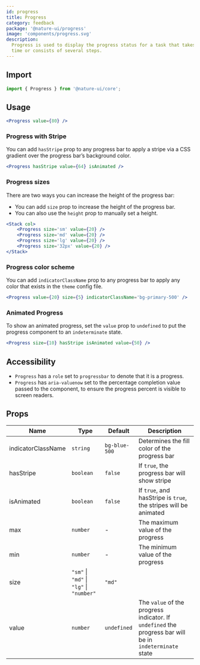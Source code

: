 ```yaml
---
id: progress
title: Progress
category: feedback
package: '@nature-ui/progress'
image: 'components/progress.svg'
description:
  Progress is used to display the progress status for a task that takes a long
  time or consists of several steps.
---
```


## Import

```js
import { Progress } from '@nature-ui/core';
```

## Usage

```jsx
<Progress value={80} />
```

### Progress with Stripe

You can add `hasStripe` prop to any progress bar to apply a stripe via a CSS
gradient over the progress bar’s background color.

```jsx
<Progress hasStripe value={64} isAnimated />
```

### Progress sizes

There are two ways you can increase the height of the progress bar:

- You can add `size` prop to increase the height of the progress bar.
- You can also use the `height` prop to manually set a height.

```jsx
<Stack col>
	<Progress size='sm' value={20} />
	<Progress size='md' value={20} />
	<Progress size='lg' value={20} />
	<Progress size='32px' value={20} />
</Stack>
```

### Progress color scheme

You can add `indicatorClassName` prop to any progress bar to apply any color that
exists in the `theme` config file.

```jsx
<Progress value={20} size={5} indicatorClassName='bg-primary-500' />
```

### Animated Progress

To show an animated progress, set the `value` prop to `undefined` to put the
progress component to an `indeterminate` state.

```jsx
<Progress size={10} hasStripe isAnimated value={50} />
```

## Accessibility

- `Progress` has a `role` set to `progressbar` to denote that it is a progress.
- `Progress` has `aria-valuenow` set to the percentage completion value passed
  to the component, to ensure the progress percent is visible to screen readers.

## Props

| Name               | Type                                     | Default       | Description                                                                                             |
| ------------------ | ---------------------------------------- | ------------- | ------------------------------------------------------------------------------------------------------- |
| indicatorClassName | `string`                                 | `bg-blue-500` | Determines the fill color of the progress bar                                                           |
| hasStripe          | `boolean`                                | `false`       | If `true`, the progress bar will show stripe                                                            |
| isAnimated         | `boolean`                                | `false`       | If `true`, and hasStripe is `true`, the stripes will be animated                                        |
| max                | `number`                                 | -             | The maximum value of the progress                                                                       |
| min                | `number`                                 | -             | The minimum value of the progress                                                                       |
| size               | `"sm"` \| `"md"` \| `"lg"` \| `"number"` | `"md"`        |                                                                                                         |
| value              | `number`                                 | `undefined`   | The `value` of the progress indicator. If `undefined` the progress bar will be in `indeterminate` state |
